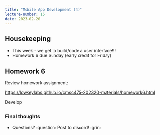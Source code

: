 ```yaml
---
title: "Mobile App Development (4)"
lecture-number: 15
date: 2023-02-20
---
```


## Housekeeping

- This week - we get to build/code a user interface!!!
- Homework 6 due Sunday (early credit for Friday)

## Homework 6

Review homework assignment:

<https://lowkeylabs.github.io/cmsc475-202320-materials/homework6.html>

Develop 

## {background-color="black"}

### Final thoughts

- Questions? :question:    Post to discord! :grin:


